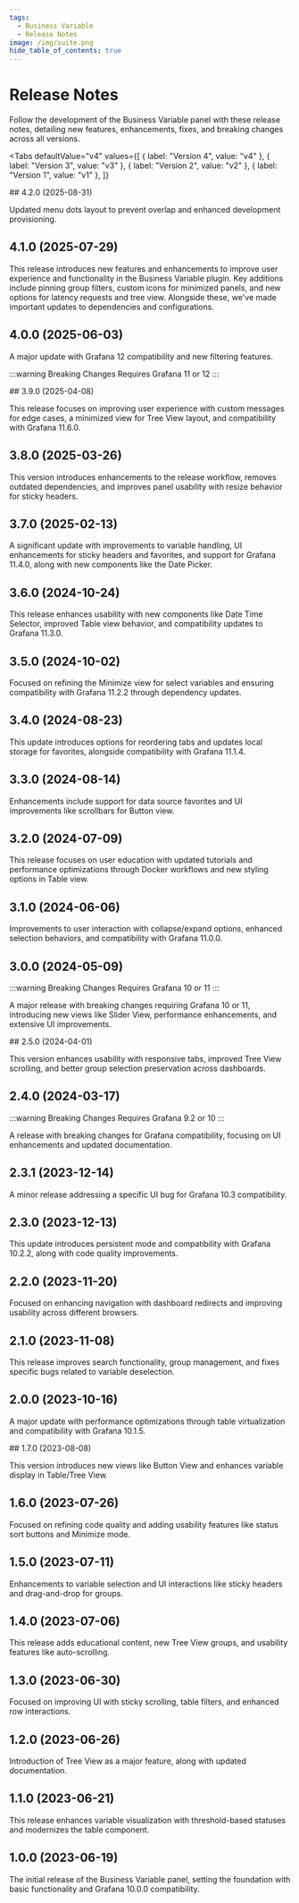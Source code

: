 ```yaml
---
tags:
  - Business Variable
  - Release Notes
image: /img/suite.png
hide_table_of_contents: true
---
```



# Release Notes

Follow the development of the Business Variable panel with these release notes, detailing new features, enhancements, fixes, and breaking changes across all versions.

<Tabs
  defaultValue="v4"
  values={[
    { label: "Version 4", value: "v4" },
    { label: "Version 3", value: "v3" },
    { label: "Version 2", value: "v2" },
    { label: "Version 1", value: "v1" },
  ]}
>
  <TabItem value="v4">
## 4.2.0 (2025-08-31)

Updated menu dots layout to prevent overlap and enhanced development provisioning.

## 4.1.0 (2025-07-29)

This release introduces new features and enhancements to improve user experience and functionality in the Business Variable plugin. Key additions include pinning group filters, custom icons for minimized panels, and new options for latency requests and tree view. Alongside these, we've made important updates to dependencies and configurations.

## 4.0.0 (2025-06-03)

A major update with Grafana 12 compatibility and new filtering features.

:::warning Breaking Changes
Requires Grafana 11 or 12
:::

  </TabItem>
  <TabItem value="v3">
## 3.9.0 (2025-04-08)

This release focuses on improving user experience with custom messages for edge cases, a minimized view for Tree View layout, and compatibility with Grafana 11.6.0.

## 3.8.0 (2025-03-26)

This version introduces enhancements to the release workflow, removes outdated dependencies, and improves panel usability with resize behavior for sticky headers.

## 3.7.0 (2025-02-13)

A significant update with improvements to variable handling, UI enhancements for sticky headers and favorites, and support for Grafana 11.4.0, along with new components like the Date Picker.

## 3.6.0 (2024-10-24)

This release enhances usability with new components like Date Time Selector, improved Table view behavior, and compatibility updates to Grafana 11.3.0.

## 3.5.0 (2024-10-02)

Focused on refining the Minimize view for select variables and ensuring compatibility with Grafana 11.2.2 through dependency updates.

## 3.4.0 (2024-08-23)

This update introduces options for reordering tabs and updates local storage for favorites, alongside compatibility with Grafana 11.1.4.

<BlogPost id="variable-panel-3.4.0-20240823" />

## 3.3.0 (2024-08-14)

Enhancements include support for data source favorites and UI improvements like scrollbars for Button view.

## 3.2.0 (2024-07-09)

This release focuses on user education with updated tutorials and performance optimizations through Docker workflows and new styling options in Table view.

## 3.1.0 (2024-06-06)

Improvements to user interaction with collapse/expand options, enhanced selection behaviors, and compatibility with Grafana 11.0.0.

## 3.0.0 (2024-05-09)

:::warning Breaking Changes
Requires Grafana 10 or 11
:::

A major release with breaking changes requiring Grafana 10 or 11, introducing new views like Slider View, performance enhancements, and extensive UI improvements.

<BlogPost id="variable-panel-3.0.0-20240601" />

  </TabItem>
  <TabItem value="v2">
## 2.5.0 (2024-04-01)

This version enhances usability with responsive tabs, improved Tree View scrolling, and better group selection preservation across dashboards.

## 2.4.0 (2024-03-17)

:::warning Breaking Changes
Requires Grafana 9.2 or 10
:::

A release with breaking changes for Grafana compatibility, focusing on UI enhancements and updated documentation.

## 2.3.1 (2023-12-14)

A minor release addressing a specific UI bug for Grafana 10.3 compatibility.

<BlogPost id="variable-panel-2.3.1-20231214" />

## 2.3.0 (2023-12-13)

This update introduces persistent mode and compatibility with Grafana 10.2.2, along with code quality improvements.

## 2.2.0 (2023-11-20)

Focused on enhancing navigation with dashboard redirects and improving usability across different browsers.

<BlogPost id="variable-panel-2.2.0-20231130" />

## 2.1.0 (2023-11-08)

This release improves search functionality, group management, and fixes specific bugs related to variable deselection.

## 2.0.0 (2023-10-16)

A major update with performance optimizations through table virtualization and compatibility with Grafana 10.1.5.

<BlogPost id="variable-panel-2.0.0-20231019" />

  </TabItem>
  <TabItem value="v1">
## 1.7.0 (2023-08-08)

This version introduces new views like Button View and enhances variable display in Table/Tree View.

<BlogPost id="variable-panel-1.7.0-20230810" />

## 1.6.0 (2023-07-26)

Focused on refining code quality and adding usability features like status sort buttons and Minimize mode.

<BlogPost id="variable-panel-1.6.0-20230726" />

## 1.5.0 (2023-07-11)

Enhancements to variable selection and UI interactions like sticky headers and drag-and-drop for groups.

<BlogPost id="variable-panel-1.5.0-20230711" />

## 1.4.0 (2023-07-06)

This release adds educational content, new Tree View groups, and usability features like auto-scrolling.

<BlogPost id="variable-panel-1.4.0-20230708" />

## 1.3.0 (2023-06-30)

Focused on improving UI with sticky scrolling, table filters, and enhanced row interactions.

## 1.2.0 (2023-06-26)

Introduction of Tree View as a major feature, along with updated documentation.

## 1.1.0 (2023-06-21)

This release enhances variable visualization with threshold-based statuses and modernizes the table component.

## 1.0.0 (2023-06-19)

The initial release of the Business Variable panel, setting the foundation with basic functionality and Grafana 10.0.0 compatibility.

  </TabItem>
</Tabs>
